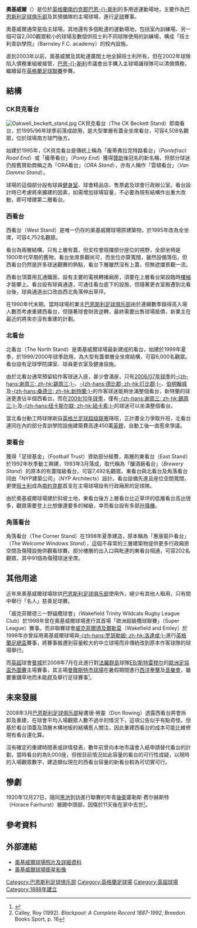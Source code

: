 {{noteTA|G1=足球
|1=zh-hans:巴恩斯利足球俱乐部; zh-hk:班士利足球會;
|2=zh-hans:巴恩斯利; zh-hk:班士利;
}}
{{Infobox Stadium
| stadium_name        = 奧基威爾<br />''Oakwell''
| nickname            = 
| image               = [[File:Oakwell_Stadium.jpg|250px]]
| fullname            = 奧基威爾球場（Oakwell Stadium）
| location            = 高富街（Grove Street），<br />[[巴恩斯利|巴恩-{}-斯利]]，[[南约克郡|南约克郡]]，<br />[[英格蘭|英格蘭]] S71 1ET
| coordinates         = {{coord|53|33|8|N|1|28|3|W|type:landmark|display=inline,title}}
| broke_ground        = 
| built               = 1888年
| opened              = 1888年
| renovated           = 1992-1998年
| expanded            = 
| closed              = 
| demolished          = 
| owner               = [[巴恩斯利足球俱乐部|班士利]]
| operator            = [[巴恩斯利足球俱乐部|班士利]]
| surface             = 天然草
| construction_cost   = 
| architect           = 
| former_names        = 
| tenants             = [[巴恩斯利足球俱乐部|班士利]]（1888-現在）
| seating_capacity    = 23,009
| dimensions          = 110 x 75 [[碼|碼]]
}}
'''奧基威爾'''（{{lang-en|'''Oakwell'''}}）是位於[[英格蘭|英格蘭]][[南约克郡|南约克郡]][[巴恩斯利|巴恩-{}-斯利]]的多用途運動場地，主要作為[[巴恩斯利足球俱乐部|巴恩斯利足球俱乐部]]及其預備隊的主場球場，進行[[足球|足球]]賽事。

奧基威爾通常是指主球場，其地還有多個毗連的運動場地，包括室內訓練場、另一個可容2,000觀眾較小的球場及數個供班士利不同球隊使用的訓練場，構成「班士利青訓學院」（Barnsley F.C. academy）的校內設施。

直到2003年以前，奧基威爾及其毗連廣闊土地全歸班士利所有，但在2002年球隊陷入債務重組被接管，[[巴恩斯利|巴恩-{}-斯利]]市議會出手購入主球場讓球隊可以清償債務，繼續留在[[英格蘭足球聯賽|英格蘭足球聯賽]]參賽。

==結構==
===CK貝克看台===
[[File:Oakwell_beckett_stand.jpg|thumb]]
CK貝克看台（The CK Beckett Stand）即南看台，於1995/96年球季前落成啟用，是大型單層有蓋全坐席看台，可容4,508名觀眾，位於球場南方球門後方。

始建於1995年，CK貝克看台是傳統上稱為「龐蒂弗拉克特路看台」（''Pontefract Road End''）或「龐蒂看台」（''Ponty End''）獲得[[贊助|贊助]]後冠名的新名稱，但部分球迷仍按舊贊助商稱之為「ORA看台」（''ORA Stand''），亦有人稱作「雲頓看台」（''Van Damme Stand''）。

球場的這個部分設有球員[[健身室|健身室]]、球會精品店、售票處及球會行政辦公室。看台設計時已考慮將來擴建的因素，如需增加球場容量，不必要為現有結構作出重大改動，即可增建第二層看台。

===西看台===
{{Multiple image|align=right|direction=vertical|image1=BarnsleyWestStand2003.jpg|image2=Oakwell Stadium.jpg|width=200|caption1=最舊的西看台|caption2=……及最新的北看台}}
西看台（West Stand）是唯一仍存的奧基威爾球場原建築物，於1995年改為全坐席，可容4,752名觀眾。

看台為兩層結構，只有上層有蓋，但支柱會阻擋部分座位的視野，全部坐椅是1900年代早期的舊物，看台坐席景觀尚可，而坐位亦算寬闊，雖然設備落伍，但西看台仍然是許多球迷觀賽的熱點，看台下層雖然沒有上蓋，但無遮擋景觀一流。

西看台頂蓋用瓦通鐵面，設有主要的電視轉播廂房，須要在上層看台架設臨時[[摺梯|樓梯]]才能攀上。看台設有球員通道，可通往看台底下的設施，但隨著更衣室搬遷到北看台後，球員通道出口改由西北角落伸出草坪。

在1990年代末期，當時球場的業主[[巴恩斯利足球俱乐部|巴恩斯利足球俱乐部]]由於連續數季錄得高入場人數而考慮重建西看台，但隨著球會財政逆轉，最終需要出售球場抵債，新業主在最近的將來亦沒有重建的計劃。

===北看台===
北看台（The North Stand）是奧基威爾球場最新建成的看台，始建於1999年夏季，於1999/2000年球季啟用，為大型有蓋單層全坐席結構，可容6,000名觀眾。看台設有足球學院課室、球員更衣室及健身設施。

由於北看台通常預留給作客球迷入座，甚少會滿座，只有[[2006年至2007年英格蘭足球冠軍聯賽|2006/07年球季]]的[[谢周三足球俱乐部|-{zh-hans:谢周三; zh-hk:錫周三;}-]]、[[德比郡足球俱乐部|-{zh-hans:德比郡; zh-hk:打比郡;}-]]、[[伯明翰足球會|伯明翰城]]及[[桑德兰足球俱乐部|-{zh-hans:桑德兰; zh-hk:新特蘭;}-]]的作客球迷能夠坐滿整個看台，新特蘭的球迷更進佔半個西看台。而在[[2009年至2010年英格蘭足球冠軍聯賽|2009/10年球季]]，僅有[[谢周三足球俱乐部|-{zh-hans:谢周三; zh-hk:錫周三;}-]]及[[纽卡斯尔联足球俱乐部|-{zh-hans:纽卡斯尔联; zh-hk:紐卡素;}-]]的球迷可以坐滿整個看台。

當北看台動工時球隊剛自[[英格兰足球超级联赛|英格兰足球超级联赛]]降班，正計畫全力爭取升班，北看台連同在內的部分青訓學院設施建築費高達450萬[[英鎊|英鎊]]，自動工後一直惹來爭議。

===東看台===
獲得「足球基金」（Football Trust）資助部分經費，兩層的東看台（East Stand）於1992年秋季動工興建，1993年3月落成，取代稱為「釀酒廠看台」（''Brewery Stand''）的原本的有蓋階級看台，可容7,492名觀眾。東看台與北看台及角落看台同由「NYP建築公司」（NYP Architects）設計。看台設備先進且座位空間寬闊，更使[[巴恩斯利足球俱乐部|班士利]]成為[[南約克郡|南約克郡]]首支在主場球場設有行政廂房的足球隊。

由於奧基威爾球場建於斜坡土地，東看台後方上層看台比近草坪的低層看台高出很多，觀眾需要登上比想像還要多的梯級，幸而看台設有多部[[升降機|升降機]]。

===角落看台===
角落看台（The Corner Stand）在1998年夏季建造，原本稱為「惠康窗戶看台」（''The Welcome Windows Stand''），這個不尋常的三層建築物提供更多行政廂房空間及傷殘設施供觀看球賽。部分樓層的出入口與毗連的東看台相通，可容202名觀眾，其中91個為傷殘球迷坐席。

==其他用途==
近年來奧基威爾球場除供[[巴恩斯利足球俱乐部|巴恩斯利足球俱乐部]]使用外，絕少有其他人租用，只有間中舉行「名人」慈善足球賽。

「威克菲爾德三一野貓欖球會」（Wakefield Trinity Wildcats Rugby League Club）於1998年曾在奧基威爾球場進行其首場「歐洲超級欖球聯賽」（Super League）賽事。而非聯賽球會[[Wakefield_F.C.|威克菲爾德及爾勒莫]]（Wakefield and Emley）於1998年亦曾採用奧基威爾球場與[[罗瑟勒姆足球俱乐部|-{zh-hans:罗瑟勒姆; zh-hk:洛達咸;}-]]進行[[英格蘭足總盃|英格蘭足總盃]]賽事，將賽事搬遷到容量較大的中立球場而非傳統改到原本作客球隊的球場舉行。

而[[英超|英超]]球會[[曼城足球俱乐部|曼城]]於2008年7月在此進行對[[法羅群島|法羅群島]]球隊[[EB/斯特雷穆尔|EB/斯特雷穆尔]]的[[2008/09赛季欧洲联盟杯#第一圈外圍賽|歐洲足協盃外圍賽]]主場賽事，其主場[[曼徹斯特市球場|曼徹斯特市球場]]在暑假期間進行[[拳擊|西洋拳擊]]及[[音樂會|音樂會]]，雖要重舖草地而未能趕及舉行足球賽事<small><ref>{{cite news |language=en |url=http://news.bbc.co.uk/sport2/hi/football/teams/m/man_city/7445562.stm |title=Oakwell to host Man City Uefa tie |publisher=[[BBC|BBC]] Sport |date=2008-06-20 |accessdate=2010-07-15 |archive-date=2021-01-20 |archive-url=https://web.archive.org/web/20210120081403/http://news.bbc.co.uk/sport2/hi/football/teams/m/man_city/7445562.stm |dead-url=no }}</ref></small>。

==未來發展==
2008年3月[[巴恩斯利足球俱乐部|巴恩斯利足球俱乐部]]秘書唐·勞靈（Don Rowing）透露西看台將會拆卸及重建，在球會平均入場觀眾人數不過半的情況下，這項公告似乎有點奇怪，但基於看台頂蓋及頂層木構地板的結構惹人關注，因此重建西看台的成本可能比維修現有看台還化算。

沒有確定的重建時間表或詳情發表，數年前曾向本地市議會入紙申請替代看台的計劃，當時看台約為9,000座，但按目前情況如此容量的看台的可行性成疑，以現時的入場觀眾數字，建造類似現在的西看台容量的新看台較為可切實可行。

==慘劇==
1920年12月27日，隨同[[黑池足球會|黑池]]到訪進行聯賽的年青[[後衛_(足球)|後衛]]霍勒斯·费尔赫斯特（Horace Fairhurst）被踢中頭部，因傷於11天後在家中去世<small><ref> Calley, Roy (1992). ''Blackpool: A Complete Record 1887-1992'', Breedon Books Sport, p. 16</ref></small>。

==參考資料==
{{reflist}}

==外部連結==
* [https://web.archive.org/web/20061206021034/http://www.barnsleyfc.premiumtv.co.uk/page/Stadium/0,,10309,00.html 奧基威爾球場照片及詳細資料]
* [http://www.google.com/maps?f=q&hl=en&sll=37.0625,-95.677068&sspn=51.04407,80.15625&q=Barnsley&ie=UTF8&ll=53.553248,-1.466943&spn=0.004717,0.009785&t=k&om=1 奧基威爾球場衛星影像] {{Wayback|url=http://www.google.com/maps?f=q&hl=en&sll=37.0625,-95.677068&sspn=51.04407,80.15625&q=Barnsley&ie=UTF8&ll=53.553248,-1.466943&spn=0.004717,0.009785&t=k&om=1 |date=20220514172403 }}

{{班士利足球會}}
{{英冠球場}}
{{英超球場}}

{{DEFAULTSORT:Oakwell Stadium}}
[[Category:巴恩斯利足球俱乐部|Category:巴恩斯利足球俱乐部]]
[[Category:英格蘭足球場|Category:英格蘭足球場]]
[[Category:英超球場|Category:英超球場]]
[[Category:1888年建立|Category:1888年建立]]